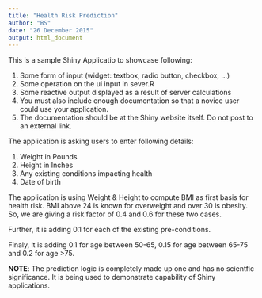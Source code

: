 ```yaml
---
title: "Health Risk Prediction"
author: "BS"
date: "26 December 2015"
output: html_document
---
```


This is a sample Shiny Applicatio to showcase following:

1. Some form of input (widget: textbox, radio button, checkbox, ...)
1. Some operation on the ui input in sever.R
1. Some reactive output displayed as a result of server calculations
1. You must also include enough documentation so that a novice user could use your application.
1. The documentation should be at the Shiny website itself. Do not post to an external link.

The application is asking users to enter following details:

1. Weight in Pounds
1. Height in Inches
1. Any existing conditions impacting health
1. Date of birth

The application is using Weight & Height to compute BMI as first basis for health risk. BMI above 24 is known for overweight and over 30 is obesity. So, we are giving a risk factor of 0.4 and 0.6 for these two cases.

Further, it is adding 0.1 for each of the existing pre-conditions.

Finaly, it is adding 0.1 for age between 50-65, 0.15 for age between 65-75 and 0.2 for age >75.

**NOTE**: The prediction logic is completely made up one and has no scientfic significance. It is being used to demonstrate capability of Shiny applications.